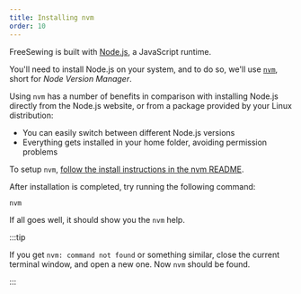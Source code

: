 ```yaml
---
title: Installing nvm
order: 10
---
```


FreeSewing is built with [Node.js](https://nodejs.org/), a JavaScript runtime.

You'll need to install Node.js on your system, and to do so, we'll
use [`nvm`](https://github.com/nvm-sh/nvm), short for _Node Version Manager_.

Using `nvm` has a number of benefits in comparison with installing Node.js directly from
the Node.js website, or from a package provided by your Linux distribution:

- You can easily switch between different Node.js versions
- Everything gets installed in your home folder, avoiding permission problems

To setup `nvm`, [follow the install instructions in the nvm
README](https://github.com/nvm-sh/nvm#installing-and-updating).

After installation is completed, try running the following command:

```bash
nvm
```

If all goes well, it should show you the `nvm` help.

:::tip

If you get `nvm: command not found` or something similar, close the current terminal
window, and open a new one. Now `nvm` should be found.

:::
